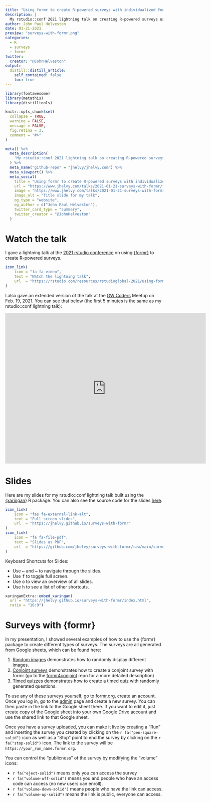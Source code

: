 ```yaml
---
title: "Using formr to create R-powered surveys with individualized feedback"
description: |
  My rstudio::conf 2021 lightning talk on creating R-powered surveys using {formr}"
author: John Paul Helveston
date: 01-21-2021
preview: "surveys-with-formr.png"
categories:
  - R
  - surveys
  - formr
twitter:
  creator: "@JohnHelveston"
output:
  distill::distill_article:
    self_contained: false
    toc: true
---
```


```r
library(fontawesome)
library(metathis)
library(distilltools)

knitr::opts_chunk$set(
  collapse = TRUE,
  warning = FALSE,
  message = FALSE,
  fig.retina = 3,
  comment = "#>"
)

meta() %>%
  meta_description(
    'My rstudio::conf 2021 lightning talk on creating R-powered surveys using {formr}'
  ) %>%
  meta_name("github-repo" = "jhelvy/jhelvy.com") %>%
  meta_viewport() %>%
  meta_social(
    title = "Using formr to create R-powered surveys with individualized feedback",
    url = "https://www.jhelvy.com/talks/2021-01-21-surveys-with-formr/",
    image = "https://www.jhelvy.com/talks/2021-01-21-surveys-with-formr/surveys-with-formr.png",
    image_alt = "Title slide for my talk",
    og_type = "website",
    og_author = c("John Paul Helveston"),
    twitter_card_type = "summary",
    twitter_creator = "@JohnHelveston"
  )
```

# Watch the talk

I gave a lightning talk at the [2021 rstudio conference](https://www.rstudio.com/resources/rstudioglobal-2021/) on using [{formr}](https://formr.org/) to create R-powered surveys. 

```r
icon_link(
    icon = "fa fa-video",
    text = "Watch the lightning talk",
    url  = "https://rstudio.com/resources/rstudioglobal-2021/using-formr-to-create-r-powered-surveys-with-individualized-feedback/"
)
```

I also gave an extended version of the talk at the [GW Coders](http://gwcoders.github.io/) Meetup on Feb. 19, 2021. You can see that below (the first 5 minutes is the same as my rstudio::conf lightning talk): 

<iframe width="640" height="480" src="https://www.youtube.com/embed/Hjosc_NQ3t0" title="YouTube video player" frameborder="0" allow="accelerometer; autoplay; clipboard-write; encrypted-media; gyroscope; picture-in-picture" allowfullscreen></iframe>

# Slides

Here are my slides for my rstudio::conf lightning talk built using the [{xaringan}](https://github.com/yihui/xaringan) R package. You can also see the source code for the slides [here](https://github.com/jhelvy/surveys-with-formr).

```r
icon_link(
    icon = "fas fa-external-link-alt",
    text = "Full screen slides",
    url  = "https://jhelvy.github.io/surveys-with-formr"
)
icon_link(
    icon = "fa fa-file-pdf",
    text = "Slides as PDF",
    url  = "https://github.com/jhelvy/surveys-with-formr/raw/main/surveys-with-formr.pdf"
)
```

Keyboard Shortcuts for Slides:

- Use <kbd>←</kbd> and <kbd>→</kbd> to navigate through the slides.
- Use <kbd>f</kbd> to toggle full screen.
- Use <kbd>o</kbd> to view an overview of all slides.
- Use <kbd>h</kbd> to see a list of other shortcuts.

```r
xaringanExtra::embed_xaringan(
  url = "https://jhelvy.github.io/surveys-with-formr/index.html",
  ratio = "16:9")
```

# Surveys with {formr}

In my presentation, I showed several examples of how to use the {formr} package to create different types of surveys. The surveys are all generated from Google sheets, which can be found here:

1. [Random images](https://docs.google.com/spreadsheets/d/1hs551J6PYJNxc4sftmJyUqj6XYGYFVnN_5faQBWY7cs/edit?usp=sharing) demonstrates how to randomly display different images.
2. [Conjoint surveys](https://docs.google.com/spreadsheets/d/1Ih3Pt6uz-gp5vc0SBxBzl4K0aZoRLwI6dtdtZiXSLz0/) demonstrates how to create a conjoint survey with formr (go to the [formr4conjoint](https://github.com/jhelvy/formr4conjoint) repo for a more detailed description)
3. [Timed quizzes](https://docs.google.com/spreadsheets/d/1PAHG15ijvVpCO3Ny9biAnzJTonLLfzPDDBKg1vA0ZEs/edit?usp=sharing) demonstrates how to create a timed quiz with randomly generated questions.

To use any of these surveys yourself, go to [formr.org](https://formr.org/), create an account. Once you log in, go to the [admin](https://formr.org/admin) page and create a new survey. You can then paste in the link to the Google sheet there. If you want to edit it, just create copy of the Google sheet into your own Google Drive account and use the shared link to that Google sheet.

Once you have a survey uploaded, you can make it live by creating a "Run" and inserting the survey you created by clicking on the `r fa("pen-square-solid")` icon as well as a "Stop" point to end the survey by clicking on the `r fa("stop-solid")` icon. The link to the survey will be `https://your_run_name.formr.org`.

You can control the "publicness" of the survey by modifying the "volume" icons:

- `r fa("eject-solid")` means only you can access the survey
- `r fa("volume-off-solid")` means you and people who have an access code can access (no new users can enroll).
- `r fa("volume-down-solid")` means people who have the link can access.
- `r fa("volume-up-solid")` means the link is public, everyone can access.
